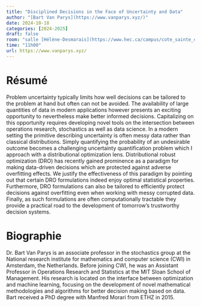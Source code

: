```yaml
---
title: "Disciplined Decisions in the Face of Uncertainty and Data"
author: "[Bart Van Parys](https://www.vanparys.xyz/)"
date: 2024-10-18
categories: [2024-2025]
draft: false
room: "salle [Hélène-Desmarais](https://www.hec.ca/campus/cote_sainte_catherine/1er_etage/salles_cours/hdesmarais.html)"
time: "11h00"
url: https://www.vanparys.xyz/
---
```


# Résumé

Problem uncertainty typically limits how well decisions can
be tailored to the problem at hand but often can not be avoided. The
availability of large quantities of data in modern applications however
presents an exciting opportunity to nevertheless make better informed
decisions. Capitalizing on this opportunity requires developing novel
tools on the intersection between operations research, stochastics as
well as data science. In a modern setting the primitive describing
uncertainty is often messy data rather than classical distributions.
Simply quantifying the probability of an undesirable outcome becomes a
challenging uncertainty quantification problem which I approach with a
distributional optimization lens. Distributional robust optimization
(DRO) has recently gained prominence as a paradigm for making
data-driven decisions which are protected against adverse overfitting
effects. We justify the effectiveness of this paradigm by pointing out
that certain DRO formulations indeed enjoy optimal statistical
properties. Furthermore, DRO formulations can also be tailored to
efficiently protect decisions against overfitting even when working with
messy corrupted data. Finally, as such formulations are often
computationally tractable they provide a practical road to the
development of tomorrow's trustworthy decision systems.

# Biographie

Dr. Bart Van Parys is an associate professor in the stochastics group at the National research institute for mathematics and computer science (CWI) in Amsterdam, the Netherlands. Before joining CWI, he was an Assistant Professor in Operations Research and Statistics at the MIT Sloan School of Management. His research is located on the interface between optimization and machine learning, focusing on the development of novel mathematical methodologies and algorithms for better decision making based on data. Bart received a PhD degree with Manfred Morari from ETHZ in 2015.
